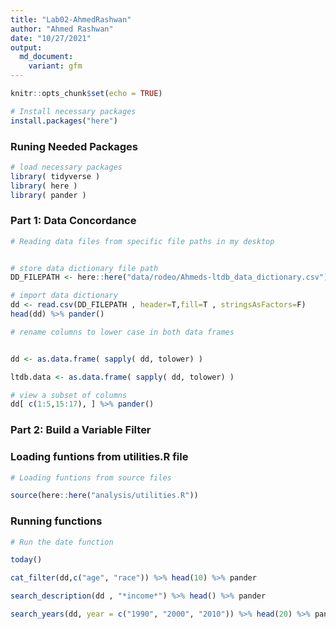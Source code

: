 ```yaml
---
title: "Lab02-AhmedRashwan"
author: "Ahmed Rashwan"
date: "10/27/2021"
output:
  md_document:
    variant: gfm
---
```


```r
knitr::opts_chunk$set(echo = TRUE)
```

```r

# Install necessary packages
install.packages("here")

```
### Runing Needed Packages 
```r

# load necessary packages
library( tidyverse )
library( here )
library( pander )


```

### Part 1: Data Concordance
```r
# Reading data files from specific file paths in my desktop


# store data dictionary file path
DD_FILEPATH <- here::here("data/rodeo/Ahmeds-ltdb_data_dictionary.csv")

# import data dictionary
dd <- read.csv(DD_FILEPATH , header=T,fill=T , stringsAsFactors=F)
head(dd) %>% pander()

```

```r

# rename columns to lower case in both data frames 


dd <- as.data.frame( sapply( dd, tolower) )

ltdb.data <- as.data.frame( sapply( dd, tolower) )

# view a subset of columns 
dd[ c(1:5,15:17), ] %>% pander()

```
### Part 2: Build a Variable Filter


### Loading funtions from utilities.R file

```r

# Loading funtions from source files

source(here::here("analysis/utilities.R"))

```

### Running functions 

```r
# Run the date function

today()

cat_filter(dd,c("age", "race")) %>% head(10) %>% pander 

search_description(dd , "*income*") %>% head() %>% pander

search_years(dd, year = c("1990", "2000", "2010")) %>% head(20) %>% pander

```
